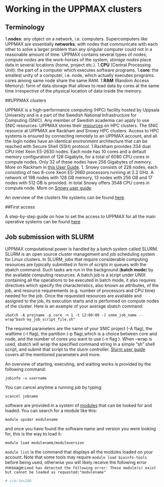 # Working in the UPPMAX clusters
## Terminology
1.**nodes**: any object on a network, i.e. computers. Supercomputers like UPPMAX are essentially **networks**, with nodes that communicate with each other to solve a larger problem than any singular computer could not in a reasonable amount of time. UPPMAX  contains several types of nodes; _compute_ _nodes_ are the work-horses of the system, _storage_ _nodes_ place data in several locations (home, project etc.).
1.**CPU** (Central Processing Unit): the part of a computer which executes software programs. 
1.**core**: the smallest unity of a computer, i.e. node, which actually executes programs. cores among same node share the same RAM.
1.**RAM** (Random Access Memory): form of data storage that allows to read data by cores at the same time irrespective of the physical location of data inside the memory. 

##UPPMAX clusters

UPPMAX is a high-performance computing (HPC) facility hosted by Uppsala University and is a part of the Swedish National Infrastructure for Computing (SNIC). Any member of Swedish academia can apply to use SNIC resources. UPPMAX stores their [resources](https://www.uppmax.uu.se/resources/) on HPC clusters. The SNIC resource at UPPMAX are Rackham and Snowy HPC clusters. Access to HPC systems is ensured by connecting remotely to an UPPMAX account, and all the login nodes have an identical environment architecture that can be reached with Secure Shell (SSH) protocol.
1.Rackham provides 334 dual CPU Intel Xeon E5-2630 nodes. Each node has 10 cores and a default memory configuration of 128 Gigabyte, for a total of 6080 CPU cores in compute nodes. Only 32 of these nodes have 256 Gigabytes of memory. More on Rackham in [this User Guide](http://uppmax.uu.se/support/user-guides/rackham-user-guide/).
1. Snowy consists of 228 nodes, each consisting of two 8-core Xeon E5-2660 processors running at 2.2 GHz. A network of 198 nodes with 128 GB memory, 13 nodes with 256 GB and 17 nodes with 512 GB is provided. In total Snowy offers 3548 CPU cores in compute node. More on [Snowy user guide](http://uppmax.uu.se/support/user-guides/snowy-user-guide/).

An overview of the clusters file systems can be found [here](http://www.uppmax.uu.se/support/user-guides/disk-storage-guide/).

##First access

A step-by-step guide on how to set the access to UPPMAX for all the main operative systems can be found [here](http://www.uppmax.uu.se/support/user-guides/guide--first-login-to-uppmax/)

## Job submission with SLURM {#slurm}

UPPMAX computational power is handled by a batch system called SLURM. SLURM is an open source cluster management and job scheduling system for Linux clusters. In SLURM, jobs that require considerable computing resources are typically submitted in form of scripts in queues with the sbatch command. Such tasks are run in the background (**batch mode**) by the available computing resources.
A batch job is a script under UNIX containing all the operations to be executed in batch
mode, it also requires directives which specify the characteristics, also known as attributes,
of the job, and resource requirements (e.g. number of processors and CPU time) needed for
the job. Once the requested resources are available and assigned to the job, its execution
starts and is performed on compute nodes of the cluster. Here is an example of your average sbatch command:
```
sbatch -A projname -p core -n 1 -t 12:00:00 -J some_job_name --wrap"bash my_job_script_file.sh"

```
The required parameters are the name of your SNIC project (-A flag), the walltime (-t flag), the partition (-p flag),which is a choice between core and node, and the number of cores you want to use (-n flag ). When --wrap is used, sbatch will wrap the specified command string in a simple "sh" shell script, and submit that script to the slurm controller. [Slurm user guide](http://www.uppmax.uu.se/support/user-guides/slurm-user-guide/) covers all the mentioned parameters and more. 

An overview of starting, executing, and waiting works is provided by the following command:

```
jobinfo -u username
```

You can cancel anytime a running job by typing:

```
scancel jobname
```
software are provided in a system of [modules](http://www.uppmax.uu.se/resources/software/module-system/) that can be looked for and loaded.
You can search for a module like this:
```
module spider modulename
```
and once you have found the software name and version you were looking for, this is the way to load it:
```
module load modulename/moduleversion
```
```module list``` is the command that displays all the modules loaded on your account. Note that some tools may require ```module load bioinfo-tools``` before being used, otherwise you will likely receive the following error message:``` Lmod has detected the following error: These module(s) exist but cannot be loaded as requested:"modulename"```

```r
# vim:tw=100
```
